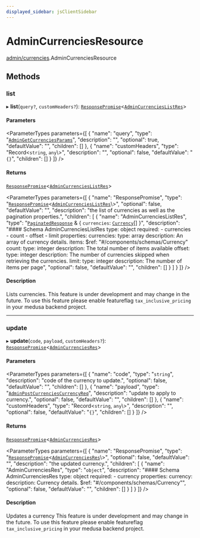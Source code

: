 ```yaml
---
displayed_sidebar: jsClientSidebar
---
```



# AdminCurrenciesResource

[admin/currencies](../../modules/admin_currencies.mdx).AdminCurrenciesResource

## Methods

### list

▸ **list**(`query?`, `customHeaders?`): [`ResponsePromise`](../../swaps/modules/swaps.internal.mdx#responsepromise)<[`AdminCurrenciesListRes`](../modules/admin_currencies.internal.mdx#admincurrencieslistres)\>

#### Parameters

<ParameterTypes parameters={[
  {
    "name": "query",
    "type": "[`AdminGetCurrenciesParams`](../../internal/classes/admin_currencies.internal.AdminGetCurrenciesParams.mdx)",
    "description": "",
    "optional": true,
    "defaultValue": "",
    "children": []
  },
  {
    "name": "customHeaders",
    "type": "Record<`string`, `any`\\>",
    "description": "",
    "optional": false,
    "defaultValue": "`{}`",
    "children": []
  }
]} />

#### Returns

[`ResponsePromise`](../../swaps/modules/swaps.internal.mdx#responsepromise)<[`AdminCurrenciesListRes`](../modules/admin_currencies.internal.mdx#admincurrencieslistres)\>

<ParameterTypes parameters={[
  {
    "name": "ResponsePromise",
    "type": "[`ResponsePromise`](../../swaps/modules/swaps.internal.mdx#responsepromise)<[`AdminCurrenciesListRes`](../modules/admin_currencies.internal.mdx#admincurrencieslistres)\\>",
    "optional": false,
    "defaultValue": "",
    "description": "the list of currencies as well as the pagination properties.",
    "children": [
      {
        "name": "AdminCurrenciesListRes",
        "type": "[`PaginatedResponse`](../../admin_batch_jobs/modules/admin_batch_jobs.internal.mdx#paginatedresponse) & { `currencies`: [`Currency`](../../internal/classes/admin_collections.internal.Currency.mdx)[]  }",
        "description": "#### Schema AdminCurrenciesListRes type: object required: - currencies - count - offset - limit properties: currencies: type: array description: An array of currency details. items: $ref: \"#/components/schemas/Currency\" count: type: integer description: The total number of items available offset: type: integer description: The number of currencies skipped when retrieving the currencies. limit: type: integer description: The number of items per page",
        "optional": false,
        "defaultValue": "",
        "children": []
      }
    ]
  }
]} />

#### Description

Lists currencies.
 This feature is under development and may change in the future.
To use this feature please enable featureflag `tax_inclusive_pricing` in your medusa backend project.

___

### update

▸ **update**(`code`, `payload`, `customHeaders?`): [`ResponsePromise`](../../swaps/modules/swaps.internal.mdx#responsepromise)<[`AdminCurrenciesRes`](../modules/admin_currencies.internal.mdx#admincurrenciesres)\>

#### Parameters

<ParameterTypes parameters={[
  {
    "name": "code",
    "type": "`string`",
    "description": "code of the currency to update.",
    "optional": false,
    "defaultValue": "",
    "children": []
  },
  {
    "name": "payload",
    "type": "[`AdminPostCurrenciesCurrencyReq`](../../internal/classes/admin_currencies.internal.AdminPostCurrenciesCurrencyReq.mdx)",
    "description": "update to apply to currency.",
    "optional": false,
    "defaultValue": "",
    "children": []
  },
  {
    "name": "customHeaders",
    "type": "Record<`string`, `any`\\>",
    "description": "",
    "optional": false,
    "defaultValue": "`{}`",
    "children": []
  }
]} />

#### Returns

[`ResponsePromise`](../../swaps/modules/swaps.internal.mdx#responsepromise)<[`AdminCurrenciesRes`](../modules/admin_currencies.internal.mdx#admincurrenciesres)\>

<ParameterTypes parameters={[
  {
    "name": "ResponsePromise",
    "type": "[`ResponsePromise`](../../swaps/modules/swaps.internal.mdx#responsepromise)<[`AdminCurrenciesRes`](../modules/admin_currencies.internal.mdx#admincurrenciesres)\\>",
    "optional": false,
    "defaultValue": "",
    "description": "the updated currency.",
    "children": [
      {
        "name": "AdminCurrenciesRes",
        "type": "`object`",
        "description": "#### Schema AdminCurrenciesRes type: object required: - currency properties: currency: description: Currency details. $ref: \"#/components/schemas/Currency\"",
        "optional": false,
        "defaultValue": "",
        "children": []
      }
    ]
  }
]} />

#### Description

Updates a currency
 This feature is under development and may change in the future.
To use this feature please enable featureflag `tax_inclusive_pricing` in your medusa backend project.
